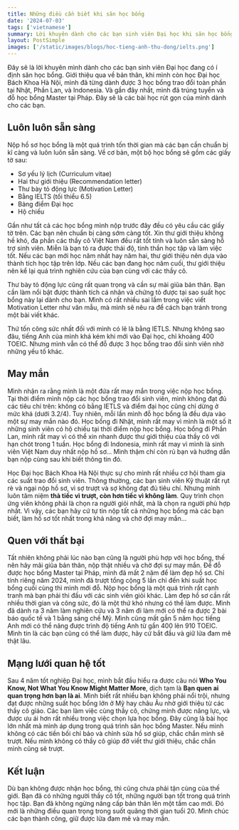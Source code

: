 ```yaml
---
title: Những điều cần biết khi săn học bổng
date: '2024-07-03'
tags: ['vietnamese']
summary: Lời khuyên dành cho các bạn sinh viên Đại học khi săn học bổng.
layout: PostSimple
images: ['/static/images/blogs/hoc-tieng-anh-thu-dong/ielts.png']
---
```


Đây sẽ là lời khuyên mình dành cho các bạn sinh viên Đại học đang có í định săn học bổng. Giới thiệu qua về bản thân, khi mình còn học Đại học Bách Khoa Hà Nội, mình đã từng dành được 3 học bổng trao đổi toàn phần tại Nhật, Phần Lan, và Indonesia. Và gần đây nhất, mình đã trúng tuyển và đỗ học bổng Master tại Pháp. Đây sẽ là các bài học rút gọn của mình dành cho các bạn.

## Luôn luôn sẵn sàng

Nộp hồ sơ học bổng là một quá trình tốn thời gian mà các bạn cần chuẩn bị kĩ càng và luôn luôn sẵn sàng. Về cơ bản, một bộ học bổng sẽ gồm các giấy tờ sau:

* Sơ yếu lý lịch (Curriculum vitae)
* Hai thư giới thiệu (Recommendation letter)
* Thư bày tỏ động lực (Motivation Letter)
* Bằng IELTS (tối thiểu 6.5)
* Bảng điểm Đại học
* Hộ chiếu

Gần như tất cả các học bổng mình nộp trước đây đều có yêu cầu các giấy tờ trên. Các bạn nên chuẩn bị càng sớm càng tốt. Xin thư giới thiệu không hề khó, đa phần các thầy cô Việt Nam đều rất tốt tính và luôn sẵn sàng hỗ trợ sinh viên. Miễn là bạn tỏ ra được thái độ, tinh thần học tập và làm việc tốt. Nếu các bạn mới học năm nhất hay năm hai, thư giới thiệu nên dựa vào thành tích học tập trên lớp. Nếu các bạn đang học năm cuối, thư giới thiệu nên kể lại quá trình nghiên cứu của bạn cùng với các thầy cô.

Thư bày tỏ động lực cũng rất quan trọng và cần sự mài giũa bản thân. Bạn cần làm nổi bật được thành tích cá nhân và chứng tỏ được tại sao suất học bổng này lại dành cho bạn. Mình có rất nhiều sai lầm trong việc viết Motivation Letter như văn mẫu, mà mình sẽ nêu ra để cách bạn tránh trong một bài viết khác.

Thứ tốn công sức nhất đối với mình có lẽ là bằng IETLS. Nhưng không sao đâu, tiếng Anh của mình khá kém khi mới vào Đại học, chỉ khoảng 400 TOEIC. Nhưng mình vẫn có thể đỗ được 3 học bổng trao đổi sinh viên nhờ những yếu tố khác.

## May mắn

Mình nhận ra rằng mình là một đứa rất may mắn trong việc nộp học bổng. Tại thời điểm mình nộp các học bổng trao đổi sinh viên, mình không đạt đủ các tiêu chí trên: không có bằng IETLS và điểm đại học cũng chỉ dừng ở mức khá (dưới 3.2/4). Tuy nhiên, mỗi lần mình đỗ học bổng là đều dựa vào một sự may mắn nào đó. Học bổng đi Nhật, mình rất may vì mình là một số ít những sinh viên có hộ chiếu tại thời điểm nộp học bổng. Học bổng đi Phần Lan, mình rất may vì có thể xin nhanh được thư giới thiệu của thầy cô với hạn chót trong 1 tuần. Học bổng đi Indonesia, mình rất may vì mình là sinh viên Việt Nam duy nhất nộp hồ sơ... Mình thậm chí còn rủ bạn và hướng dẫn bạn nộp cùng sau khi biết thông tin đó.

Học Đại học Bách Khoa Hà Nội thực sự cho mình rất nhiều cơ hội tham gia các suất trao đổi sinh viên. Thông thường, các bạn sinh viên Kỹ thuật rất rụt rè và ngại nộp hồ sơ, vì sợ trượt và sợ không đạt đủ tiêu chí. Nhưng mình luôn tâm niệm **thà tiếc vì trượt, còn hơn tiếc vì không làm**. Quy trình chọn ứng viên không phải là chọn ra người giỏi nhất, mà là chọn ra người phù hợp nhất. Vì vậy, các bạn hãy cứ tự tin nộp tất cả những học bổng mà các bạn biết, làm hồ sơ tốt nhất trong khả năng và chờ đợi may mắn...

## Quen với thất bại

Tất nhiên không phải lúc nào bạn cũng là người phù hợp với học bổng, thế nên hãy mãi giũa bản thân, nộp thật nhiều và chờ đợi sự may mắn. Để đỗ được học bổng Master tại Pháp, mình đã mất 2 năm để làm đẹp hồ sơ. Chỉ tính riêng năm 2024, mình đã trượt tổng cộng 5 lần chỉ đến khi suất học bổng cuối cùng thì mình mới đỗ. Nộp học bổng là một quá trình rất cạnh tranh mà bạn phải thi đấu với các sinh viên giỏi khác. Làm đẹp hồ sơ cần rất nhiều thời gian và công sức, đó là một thứ khó nhưng có thể làm được. Mình đã dành ra 3 năm làm nghiên cứu và 3 năm đi làm mới có thể ra được 2 bài báo quốc tế và 1 bằng sáng chế Mỹ. Mình cũng mất gần 5 năm học tiếng Anh mới có thể nâng được trình độ tiếng Anh từ gần 400 lên 910 TOEIC. Mình tin là các bạn cũng có thể làm được, hãy cứ bắt đầu và giữ lửa đam mê thật lâu.

## Mạng lưới quan hệ tốt

Sau 4 năm tốt nghiệp Đại học, mình bắt đầu hiểu ra được câu nói **Who You Know, Not What You Know Might Matter More**, dịch tạm là **Bạn quen ai quan trọng hơn bạn là ai**. Mình biết rất nhiều bạn không phải nổi trội, nhưng đạt được những suất học bổng lớn ở Mỹ hay châu Âu nhờ giới thiệu từ các thầy cô giáo. Các bạn làm việc cùng thầy cô, chứng minh được năng lực, và được ưu ái hơn rất nhiều trong việc chọn lựa học bổng. Đây cũng là bài học lớn nhất mà mình áp dụng trong quá trình săn học bổng Master. Nếu mình không có các tiền bối chỉ bảo và chỉnh sửa hồ sơ giúp, chắc chắn mình sẽ trượt. Nếu mình không có thầy cô giúp đỡ viết thư giới thiệu, chắc chắn mình cũng sẽ trượt.

## Kết luận

Dù bạn không được nhận học bổng, thì cũng chưa phải tận cùng của thế giới. Bạn đã có những người thầy cô tốt, những người bạn tốt trong quá trình học tập. Bạn đã không ngừng nâng cấp bản thân lên một tầm cao mới. Đó mới là những điều quan trọng trong suốt quãng thời gian tuổi 20. Mình chúc các bạn thành công, giữ được lửa đam mê và may mắn.